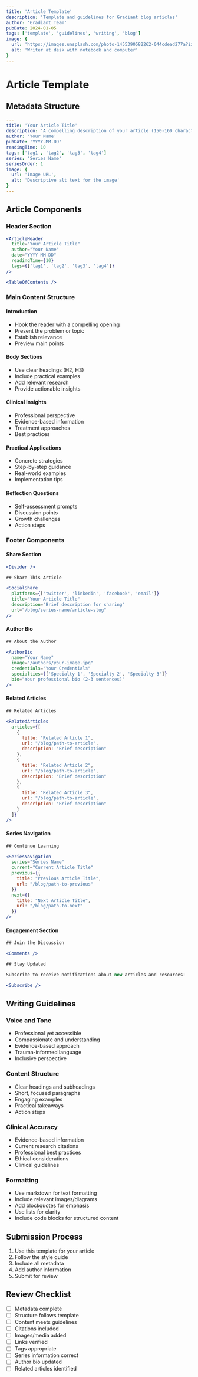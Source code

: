 ```yaml
---
title: 'Article Template'
description: 'Template and guidelines for Gradiant blog articles'
author: 'Gradiant Team'
pubDate: 2024-01-05
tags: ['template', 'guidelines', 'writing', 'blog']
image: {
  url: 'https://images.unsplash.com/photo-1455390582262-044cdead277a?ixlib=rb-4.0.3&auto=format&fit=crop&w=1200&q=80',
  alt: 'Writer at desk with notebook and computer'
}
---
```



# Article Template

## Metadata Structure

```yaml
---
title: 'Your Article Title'
description: 'A compelling description of your article (150-160 characters)'
author: 'Your Name'
pubDate: 'YYYY-MM-DD'
readingTime: 10
tags: ['tag1', 'tag2', 'tag3', 'tag4']
series: 'Series Name'
seriesOrder: 1
image: {
  url: 'Image URL',
  alt: 'Descriptive alt text for the image'
}
---
```

## Article Components

### Header Section

```jsx
<ArticleHeader
  title="Your Article Title"
  author="Your Name"
  date="YYYY-MM-DD"
  readingTime={10}
  tags={['tag1', 'tag2', 'tag3', 'tag4']}
/>

<TableOfContents />
```

### Main Content Structure

#### Introduction

- Hook the reader with a compelling opening
- Present the problem or topic
- Establish relevance
- Preview main points

#### Body Sections

- Use clear headings (H2, H3)
- Include practical examples
- Add relevant research
- Provide actionable insights

#### Clinical Insights

- Professional perspective
- Evidence-based information
- Treatment approaches
- Best practices

#### Practical Applications

- Concrete strategies
- Step-by-step guidance
- Real-world examples
- Implementation tips

#### Reflection Questions

- Self-assessment prompts
- Discussion points
- Growth challenges
- Action steps

### Footer Components

#### Share Section

```jsx
<Divider />

## Share This Article

<SocialShare
  platforms={['twitter', 'linkedin', 'facebook', 'email']}
  title="Your Article Title"
  description="Brief description for sharing"
  url="/blog/series-name/article-slug"
/>
```

#### Author Bio

```jsx
## About the Author

<AuthorBio
  name="Your Name"
  image="/authors/your-image.jpg"
  credentials="Your Credentials"
  specialties={['Specialty 1', 'Specialty 2', 'Specialty 3']}
  bio="Your professional bio (2-3 sentences)"
/>
```

#### Related Articles

```jsx
## Related Articles

<RelatedArticles
  articles={[
    {
      title: "Related Article 1",
      url: "/blog/path-to-article",
      description: "Brief description"
    },
    {
      title: "Related Article 2",
      url: "/blog/path-to-article",
      description: "Brief description"
    },
    {
      title: "Related Article 3",
      url: "/blog/path-to-article",
      description: "Brief description"
    }
  ]}
/>
```

#### Series Navigation

```jsx
## Continue Learning

<SeriesNavigation
  series="Series Name"
  current="Current Article Title"
  previous={{
    title: "Previous Article Title",
    url: "/blog/path-to-previous"
  }}
  next={{
    title: "Next Article Title",
    url: "/blog/path-to-next"
  }}
/>
```

#### Engagement Section

```jsx
## Join the Discussion

<Comments />

## Stay Updated

Subscribe to receive notifications about new articles and resources:

<Subscribe />
```

## Writing Guidelines

### Voice and Tone

- Professional yet accessible
- Compassionate and understanding
- Evidence-based approach
- Trauma-informed language
- Inclusive perspective

### Content Structure

- Clear headings and subheadings
- Short, focused paragraphs
- Engaging examples
- Practical takeaways
- Action steps

### Clinical Accuracy

- Evidence-based information
- Current research citations
- Professional best practices
- Ethical considerations
- Clinical guidelines

### Formatting

- Use markdown for text formatting
- Include relevant images/diagrams
- Add blockquotes for emphasis
- Use lists for clarity
- Include code blocks for structured content

## Submission Process

1. Use this template for your article
2. Follow the style guide
3. Include all metadata
4. Add author information
5. Submit for review

## Review Checklist

- [ ] Metadata complete
- [ ] Structure follows template
- [ ] Content meets guidelines
- [ ] Citations included
- [ ] Images/media added
- [ ] Links verified
- [ ] Tags appropriate
- [ ] Series information correct
- [ ] Author bio updated
- [ ] Related articles identified
